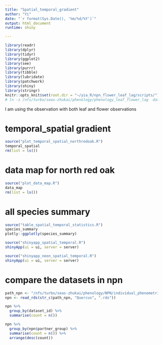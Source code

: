 ```yaml
---
title: "Spatial_temporal_gradient"
author: "Yi"
date: "`r format(Sys.Date(), '%m/%d/%Y')`"
output: html_document
runtime: shiny

---
```


```r
library(readr)
library(dplyr)
library(tidyr)
library(ggplot2)
library(see)
library(purrr)
library(tibble)
library(lubridate)
library(patchwork)
library(shiny)
library(stringr)
knitr::opts_knit$set(root.dir = "~/yia_R/npn_flower_leaf_lag/scripts/")
# ln -s /nfs/turbo/seas-zhukai/phenology/phenology_leaf_flower_lag  data
```


I am using the observation with both leaf and flower observations

# temporal_spatial gradient
```r
source("plot_temporal_spatial_northredoak.R")
temporal_spatial
rm(list = ls())
```

# data map for north red oak
```r
source("plot_data_map.R")
data_map
rm(list = ls())
```

# all species summary

```r
source("table_spatial_temporal_statistics.R")
species_summary
plotly::ggplotly(species_summary)
```

```r
source("shinyapp_spatial_temporal.R")
shinyApp(ui = ui, server = server)
```

```r
source("shinyapp_neon_spatial_temporal.R")
shinyApp(ui = ui, server = server)
```

# compare the datasets in npn
```r
path_npn <- "/nfs/turbo/seas-zhukai/phenology/NPN/individual_phenometrics/leaf_flower/with_climate/"
npn <- read_rds(str_c(path_npn, "Quercus", ".rds"))

npn %>%
  group_by(dataset_id) %>% 
  summarise(count = n())

npn %>%
  group_by(npn$partner_group) %>% 
  summarise(count = n()) %>% 
  arrange(desc(count))
```

